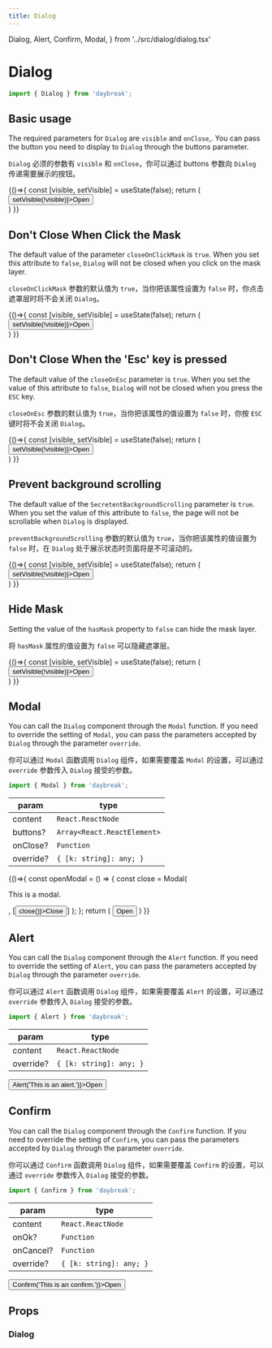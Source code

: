 ```yaml
---
title: Dialog
---
```


  Dialog,
  Alert,
  Confirm,
  Modal,
} from '../src/dialog/dialog.tsx'

# Dialog


```javascript
import { Dialog } from 'daybreak';
```

## Basic usage

The required parameters for `Dialog` are `visible` and `onClose`,. You can pass the button you need to display to `Dialog` through the buttons parameter.

`Dialog` 必须的参数有 `visible` 和 `onClose`，你可以通过 buttons 参数向 `Dialog` 传递需要展示的按钮。

<Playground>
{()=>{
  const [visible, setVisible] = useState(false);
  return (
    <div>
      <Button type="button" onClick={() => setVisible(!visible)}>Open</Button>
      <Dialog
        visible={visible}
        buttons={
          [
            <Button type="button" onClick={() => setVisible(false)}>Yes</Button>,
            <Button type="button" onClick={() => setVisible(false)}>No</Button>,
          ]
        }
        onClose={() => setVisible(false)}
      >
        hello
      </Dialog>
    </div>
  )
}}
</Playground>

## Don't Close When Click the Mask

The default value of the parameter `closeOnClickMask` is `true`. When you set this attribute to `false`, `Dialog` will not be closed when you click on the mask layer.

`closeOnClickMask` 参数的默认值为 `true`，当你把该属性设置为 `false` 时，你点击遮罩层时将不会关闭 `Dialog`。

<Playground>
{()=>{
  const [visible, setVisible] = useState(false);
  return (
    <div>
      <Button type="button" onClick={() => setVisible(!visible)}>Open</Button>
      <Dialog
        visible={visible}
        buttons={
          [
            <Button type="button" onClick={() => setVisible(false)}>Yes</Button>,
            <Button type="button" onClick={() => setVisible(false)}>No</Button>,
          ]
        }
        onClose={() => setVisible(false)}
        closeOnClickMask={false}
      >
        hello
      </Dialog>
    </div>
  )
}}
</Playground>

## Don't Close When the 'Esc' key is pressed

The default value of the `closeOnEsc` parameter is `true`. When you set the value of this attribute to `false`, `Dialog` will not be closed when you press the `ESC` key.

`closeOnEsc` 参数的默认值为 `true`，当你把该属性的值设置为 `false` 时，你按 `ESC` 键时将不会关闭 `Dialog`。

<Playground>
{()=>{
  const [visible, setVisible] = useState(false);
  return (
    <div>
      <Button type="button" onClick={() => setVisible(!visible)}>Open</Button>
      <Dialog
        visible={visible}
        buttons={
          [
            <Button type="button" onClick={() => setVisible(false)}>Yes</Button>,
            <Button type="button" onClick={() => setVisible(false)}>No</Button>,
          ]
        }
        onClose={() => setVisible(false)}
        closeOnEsc={false}
      >
        hello
      </Dialog>
    </div>
  )
}}
</Playground>

## Prevent background scrolling

The default value of the `SecretentBackgroundScrolling` parameter is `true`. When you set the value of this attribute to `false`, the page will not be scrollable when `Dialog` is displayed.

`preventBackgroundScrolling` 参数的默认值为 `true`，当你把该属性的值设置为 `false` 时，在 `Dialog` 处于展示状态时页面将是不可滚动的。

<Playground>
{()=>{
  const [visible, setVisible] = useState(false);
  return (
    <div>
      <Button type="button" onClick={() => setVisible(!visible)}>Open</Button>
      <Dialog
        visible={visible}
        buttons={
          [
            <Button type="button" onClick={() => setVisible(false)}>Yes</Button>,
            <Button type="button" onClick={() => setVisible(false)}>No</Button>,
          ]
        }
        onClose={() => setVisible(false)}
        preventBackgroundScrolling
      >
        hello
      </Dialog>
    </div>
  )
}}
</Playground>

## Hide Mask

Setting the value of the `hasMask` property to `false` can hide the mask layer.

将 `hasMask` 属性的值设置为 `false` 可以隐藏遮罩层。

<Playground>
{()=>{
  const [visible, setVisible] = useState(false);
  return (
    <div>
      <Button type="button" onClick={() => setVisible(!visible)}>Open</Button>
      <Dialog
        visible={visible}
        hasMask={false}
        buttons={
          [
            <Button type="button" onClick={() => setVisible(false)}>Yes</Button>,
            <Button type="button" onClick={() => setVisible(false)}>No</Button>,
          ]
        }
        onClose={() => setVisible(false)}
      >
        hello
      </Dialog>
    </div>
  )
}}
</Playground>

## Modal

You can call the `Dialog` component through the `Modal` function. If you need to override the setting of `Modal`, you can pass the parameters accepted by `Dialog` through the parameter `override`.

你可以通过 `Modal` 函数调用 `Dialog` 组件，如果需要覆盖 `Modal` 的设置，可以通过 `override` 参数传入 `Dialog` 接受的参数。

```javascript
import { Modal } from 'daybreak';
```

| param | type |
| --- | --- |
| content | `React.ReactNode` |
| buttons? | `Array<React.ReactElement>` |
| onClose? | `Function` |
| override? | `{ [k: string]: any; }` |

<Playground>
  {()=>{
    const openModal = () => {
      const close = Modal(
        <p>This is a modal.</p>,
        [<Button type="button" onClick={() => close()}>Close</Button>]
      );
    };
    return (
      <Button type="button" onClick={openModal}>Open</Button>
    )
  }}
</Playground>

## Alert

You can call the `Dialog` component through the `Alert` function. If you need to override the setting of `Alert`, you can pass the parameters accepted by `Dialog` through the parameter `override`.

你可以通过 `Alert` 函数调用 `Dialog` 组件，如果需要覆盖 `Alert` 的设置，可以通过 `override` 参数传入 `Dialog` 接受的参数。

```javascript
import { Alert } from 'daybreak';
```

| param | type |
| --- | --- |
| content | `React.ReactNode` |
| override? | `{ [k: string]: any; }` |

<Playground>
  <Button type="button" onClick={() => Alert('This is an alert.')}>Open</Button>
</Playground>

## Confirm

You can call the `Dialog` component through the `Confirm` function. If you need to override the setting of `Confirm`, you can pass the parameters accepted by `Dialog` through the parameter `override`.

你可以通过 `Confirm` 函数调用 `Dialog` 组件，如果需要覆盖 `Confirm` 的设置，可以通过 `override` 参数传入 `Dialog` 接受的参数。

```javascript
import { Confirm } from 'daybreak';
```

| param | type |
| --- | --- |
| content | `React.ReactNode` |
| onOk? | `Function` |
| onCancel? | `Function` |
| override? | `{ [k: string]: any; }` |

<Playground>
  <Button type="button" onClick={() => Confirm('This is an confirm.')}>Open</Button>
</Playground>

## Props

### Dialog

<Props of={Dialog} />
